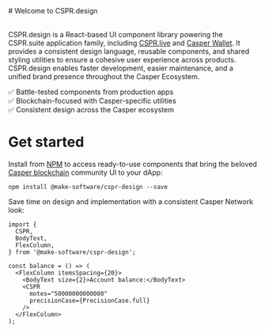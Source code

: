 
<Meta title="Home"/>

<StyledWrapper>
    <StyledHeaderWrapper>
        # Welcome to CSPR.design
    </StyledHeaderWrapper>
</StyledWrapper>

<br/>
<br/>

CSPR.design is a React-based UI component library powering the CSPR.suite application family, including [CSPR.live](https://cspr.live) and [Casper Wallet](https://www.casperwallet.io/).
It provides a consistent design language, reusable components, and shared styling utilities to ensure a cohesive user experience across products. CSPR.design enables faster development, easier maintenance, and a unified brand presence throughout the Casper Ecosystem.

✅ Battle-tested components from production apps \
✅ Blockchain-focused with Casper-specific utilities \
✅ Consistent design across the Casper ecosystem
<br/>

# Get started

Install from [NPM](https://www.npmjs.com/package/@make-software/cspr-design) to access ready-to-use components that bring the beloved [Casper blockchain](https://casper.networ) community UI to your dApp:

```
npm install @make-software/cspr-design --save
```

Save time on design and implementation with a consistent Casper Network look:
``` tsx
import {
  CSPR,
  BodyText,
  FlexColumn,
} from '@make-software/cspr-design';

const balance = () => (
  <FlexColumn itemsSpacing={20}>
    <BodyText size={2}>Account balance:</BodyText>
    <CSPR
      motes="50000000000000"
      precisionCase={PrecisionCase.full}
    />
  </FlexColumn>
);
```

